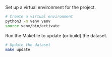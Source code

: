 
Set up a virtual environment for the project.

```zsh
# Create a virtual environment
python3 -m venv venv
source venv/bin/activate
```

Run the Makefile to update (or build) the dataset.

```zsh
# Update the dataset
make update
```